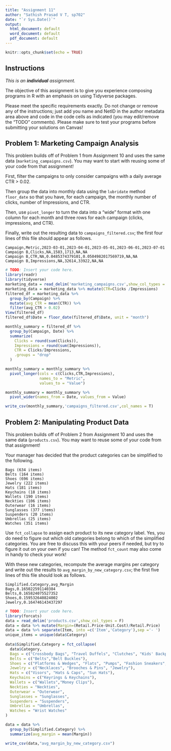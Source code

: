 ```yaml
---
title: "Assignment 11"
author: "Sathish Prasad V T, sp702"
date: "`r Sys.Date()`"
output:
  html_document: default
  word_document: default
  pdf_document: default
---
```


```r
knitr::opts_chunk$set(echo = TRUE)
```

## Instructions

*This is an **individual** assignment.*

The objective of this assignment is to give you experience composing programs in R with an emphasis on using Tidyverse packages.

Please meet the specific requirements exactly. Do not change or remove any of the instructions; just add you name and NetID in the author metadata area above and code in the code cells as indicated (you may edit/remove the "TODO" comments).  Please make sure to test your programs before submitting your solutions on Canvas!

## Problem 1: Marketing Campaign Analysis

This problem builds off of Problem 1 from Assignment 10 and uses the same data (`marketing_campaigns.csv`).  You may want to start with reusing some of your code from that assignment!

First, filter the campaigns to only consider campaigns with a daily average CTR > 0.02.

Then group the data into monthly data using the `lubridate` method `floor_date` so that you have, for each campaign, the monthly number of clicks, number of Impressions, and CTR.

Then, use `pivot_longer` to turn the data into a "wide" format with one column for each month and three rows for each campaign (clicks, impressions, and CTR).

Finally, write out the resulting data to `campaigns_filtered.csv`; the first four lines of this file should appear as follows.

```
Campaign,Metric,2023-03-01,2023-04-01,2023-05-01,2023-06-01,2023-07-01          
Campaign B,Clicks,NA,1583,1713,NA,NA                                            
Campaign B,CTR,NA,0.0485374379101,0.0504982017569719,NA,NA                      
Campaign B,Impressions,NA,32614,33922,NA,NA
```

```r
# TODO: Insert your code here.
library(readr)
library(tidyverse)
marketing_data = read_delim('marketing_campaigns.csv',show_col_types = F)
marketing_data = marketing_data %>% mutate(CTR=Clicks /Impressions)
filtered_df = marketing_data %>%
  group_by(Campaign) %>%
  mutate(avg_CTR = mean(CTR)) %>%
  filter(avg_CTR > 0.02)
View(filtered_df)
filtered_df$Date = floor_date(filtered_df$Date, unit = "month")

monthly_summary = filtered_df %>%
  group_by(Campaign, Date) %>%
  summarize(
    Clicks = round(sum(Clicks)),
    Impressions = round(sum(Impressions)),
    CTR = Clicks/Impressions,
    .groups = "drop"
  )

monthly_summary = monthly_summary %>%
  pivot_longer(cols = c(Clicks,CTR,Impressions),
               names_to = "Metric",
               values_to = "Value")

monthly_summary = monthly_summary %>%
  pivot_wider(names_from = Date, values_from = Value)

write_csv(monthly_summary,'campaigns_filtered.csv',col_names = T)
```


## Problem 2: Manipulating Product Data

This problem builds off of Problem 2 from Assignment 10 and uses the same data (`products.csv`).  You may want to reuse some of your code from that assignment!

Your manager has decided that the product categories can be simplified to the following.

```
Bags (634 items)	
Belts (164 items)	
Shoes (696 items)
Jewelry (222 items)
Hats (181 items)
Keychains (18 items)	
Wallets (190 items)
Neckties (106 items)
Outerwear (16 items)
Sunglasses (377 items)
Suspenders (20 items)
Umbrellas (25 items)
Watches (351 items)
```

Use `fct_collapse` to assign each product to its new category label. Yes, you do need to figure out which old categories belong to which of the simplified categories.  You are free to discuss this with your peers if needed, but try to figure it out on your own if you can!  The method `fct_count` may also come in handy to check your work!

With these new categories, recompute the average margins per category and write out the results to `avg_margin_by_new_category.csv`; the first five lines of this file should look as follows.

```
Simplified.Category,avg_Margin
Bags,0.165022591140384
Belts,0.165824075527352
Shoes,0.159532640824002
Jewelry,0.164746143437297
```

```r
# TODO: Insert your code here.
library(forcats)
data = read_delim('products.csv',show_col_types = F)
data = data %>% mutate(Margin=(Retail.Price-Unit.Cost)/Retail.Price)
data = data %>% separate(Item, into =c('Item','Category'),sep ='- ')
unique_items = unique(data$Category)
 
data$Simplified.Category = fct_collapse(
  data$Category,
  Bags = c("Crossbody Bags", "Travel Duffels", "Clutches", "Kids' Backpacks", "Drawstring Bags","Sports Duffels", "Messenger Bags", "Backpacks", "Waist Packs","Luggage","Shoulder Bags","Casual Daypacks","Totes"),
  Belts = c("Belts","Belt Buckles"),
  Shoes = c("Platforms & Wedges", "Flats", "Pumps", "Fashion Sneakers", "Heeled Sandals", "Oxfords", "Sandals", "Boots","Slippers","Shoelaces"),
  Jewelry = c("Necklaces", "Brooches & Pins", "Jewelry"),
  Hats = c("Visors", "Hats & Caps", "Sun Hats"),
  Keychains = c("Keyrings & Keychains"),
  Wallets = c("Wallets","Money Clips"),
  Neckties = "Neckties",
  Outerwear = "Outerwear",
  Sunglasses = "Sunglasses",
  Suspenders = "Suspenders",
  Umbrellas = "Umbrellas",
  Watches = "Wrist Watches"
)

data = data %>%
  group_by(Simplified.Category) %>%
  summarize(avg_margin = mean(Margin))

write_csv(data,"avg_margin_by_new_category.csv")
```

